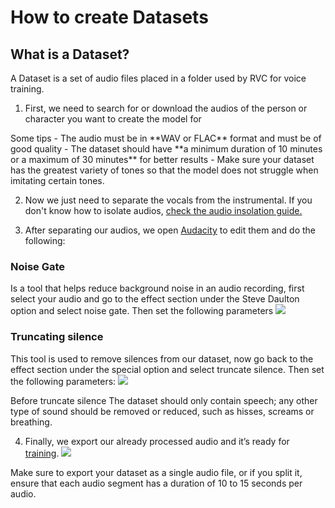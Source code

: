 
# How to create Datasets

## What is a Dataset?

A Dataset is a set of audio files placed in a folder used by RVC for voice training.

1. First, we need to search for or download the audios of the person or character you want to create the model for

<Callout type="info" emoji="ℹ️">
  Some tips - The audio must be in **WAV or FLAC** format and must be of good
  quality - The dataset should have **a minimum duration of 10 minutes or a
  maximum of 30 minutes** for better results - Make sure your dataset has the
  greatest variety of tones so that the model does not struggle when imitating
  certain tones.
</Callout>

2. Now we just need to separate the vocals from the instrumental. If you don't know how to isolate audios, [check the audio insolation guide.](/guides/audio-isolating/uvr)

3. After separating our audios, we open [Audacity](https://www.audacityteam.org/download/) to edit them and do the following:

### Noise Gate
Is a tool that helps reduce background noise in an audio recording, first select your audio and go to the effect section under the Steve Daulton option and select noise gate. Then set the following parameters
![](/Noise-Gate.png)

### Truncating silence
This tool is used to remove silences from our dataset, now go back to the effect section under the special option and select truncate silence. Then set the following parameters:
![](/Truncate.png)

<Callout type="warning" emoji="⚠️">
  Before truncate silence The dataset should only contain speech; any other type
  of sound should be removed or reduced, such as hisses, screams or breathing.
</Callout>

4. Finally, we export our already processed audio and it’s ready for [training](/get-started/training.md/).
   ![](/Guardar.png)

<Callout type="info" emoji="ℹ️">
  Make sure to export your dataset as a single audio file, or if you split it,
  ensure that each audio segment has a duration of 10 to 15 seconds per audio.
</Callout>
